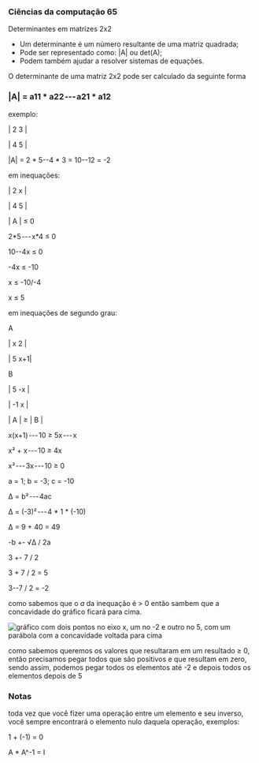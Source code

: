 




### Ciências da computação 65

Determinantes em matrizes 2x2

-   Um determinante é um número resultante de uma matriz quadrada;
-   Pode ser representado como: \|A\| ou det(A);
-   Podem também ajudar a resolver sistemas de equações.








O determinante de uma matriz 2x2 pode ser calculado da seguinte forma

### \|A\| = a11 \* a22 --- a21 \* a12

exemplo:

\| 2 3 \|

\| 4 5 \|

\|A\| = 2 \* 5--4 \* 3 = 10--12 = -2

em inequações:

\| 2 x \|

\| 4 5 \|

\| A \| ≤ 0

2\*5 --- x\*4 ≤ 0

10--4x ≤ 0

-4x ≤ -10

x ≤ -10/-4

x ≤ 5

em inequações de segundo grau:

A

\| x 2 \|

\| 5 x+1\|

B

\| 5 -x \|

\| -1 x \|

\| A \| ≥ \| B \|

x(x+1) --- 10 ≥ 5x --- x

x² + x --- 10 ≥ 4x

x² --- 3x --- 10 ≥ 0

a = 1; b = -3; c = -10

Δ = b² --- 4ac

Δ = (-3)² --- 4 \* 1 \* (-10)

Δ = 9 + 40 = 49

-b +- √Δ / 2a

3 +- 7 / 2

3 + 7 / 2 = 5

3--7 / 2 = -2

como sabemos que o *a* da inequação é \> 0 então sambem que a
concavidade do gráfico ficará para cima.

![gráfico com dois pontos no eixo x, um no -2 e outro no 5, com um
parábola com a concavidade voltada para
cima](https://cdn-images-1.medium.com/max/800/1*M1l2hARXKd7v9EjT51Snig.png)

como sabemos queremos os valores que resultaram em um resultado ≥ 0,
então precisamos pegar todos que são positivos e que resultam em zero,
sendo assim, podemos pegar todos os elementos até -2 e depois todos os
elementos depois de 5








### Notas

toda vez que você fizer uma operação entre um elemento e seu inverso,
você sempre encontrará o elemento nulo daquela operação, exemplos:

1 + (-1) = 0

A \* A\^-1 = I


